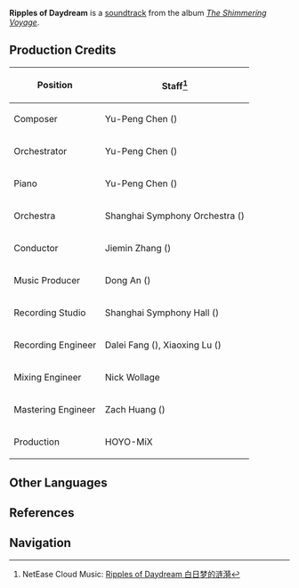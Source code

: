 {{Soundtrack Infobox
|title          =
|image          = The Shimmering Voyage.jpg
|album          = The Shimmering Voyage
|disc           = 2
|number         = 32
|featured       =
|featured2      =
|featured3      =
|featured_disc  =
|featured_disc2 =
|featured_disc3 =
|youtube_id     = U7LmE1oPILg
|youtube_time   = 1170
|spotify_id     = 4aTy2tU0WEm0XmthkMd52l
|played_in      = Springvale
|during         = [[Springvale]]
|domain         =
|previous       = A Yearning Breeze
|next           = Welcome Back, My Companion
}}
'''Ripples of Daydream''' is a [[soundtrack]] from the album ''[[The Shimmering Voyage]]''.

==Production Credits==
{| class="wikitable" style="text-align:left; height:0.5em"
! Position
! Staff<ref>NetEase Cloud Music: [https://music.163.com/#/song?id=1861577584 Ripples of Daydream 白日梦的涟漪]</ref>
|-
! Composer
| Yu-Peng Chen ({{Lang|zh=陈致逸|mini=1}})
|-
! Orchestrator
| Yu-Peng Chen ({{Lang|zh=陈致逸|mini=1}})
|-
! Piano
| Yu-Peng Chen ({{Lang|zh=陈致逸|mini=1}})
|-
! Orchestra
| Shanghai Symphony Orchestra ({{Lang|zh=上海交响乐团|mini=1}})
|-
! Conductor
| Jiemin Zhang ({{Lang|zh=张洁敏|mini=1}})
|-
! Music Producer
| Dong An ({{Lang|zh=安栋|mini=1}})
|-
! Recording Studio
| Shanghai Symphony Hall ({{Lang|zh=上海交响乐团音乐厅|mini=1}})
|-
! Recording Engineer
| Dalei Fang ({{Lang|zh=房大磊|mini=1}}), Xiaoxing Lu ({{Lang|zh=陆晓幸|mini=1}})
|-
! Mixing Engineer
| Nick Wollage
|-
! Mastering Engineer
| Zach Huang ({{Lang|zh=黄巍|mini=1}})
|-
! Production
| HOYO-MiX
|}

==Other Languages==
{{Other Languages|default_hidden = 1
|en      = Ripples of Daydream
|zhs     = 白日梦的涟漪
|zhs_rm  = Báirìmèng de Liányī
|zht     = 白日夢的漣漪
|zht_rm  = Báirìmèng de Liányī
|ja      = 白昼夢のさざ波
|ja_rm   = Hakuchuumu no Sazanami
}}

==References==
{{Reflist}}

==Navigation==
{{Soundtrack Navbox|The Shimmering Voyage}}